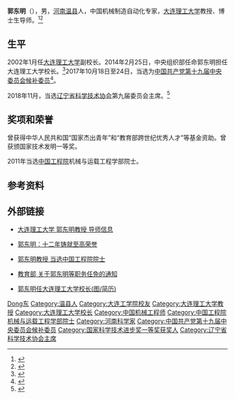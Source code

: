 '''郭东明'''（{{bd|1959年|4月30日}}），男，[[河南|河南]][[温县|温县]]人，中国机械制造自动化专家，[[大连理工大学|大连理工大学]]教授、博士生导师。<ref >{{cite web |url=http://www.moe.gov.cn/publicfiles/business/htmlfiles/moe/s6285/201203/131649.html |language= |title=郭东明院士先进事迹简介 |publisher=中华人民共和国教育部 |date=2012-03-07 |accessdate= |archive-date=2016-10-09 |archive-url=https://web.archive.org/web/20161009104651/http://www.moe.gov.cn/publicfiles/business/htmlfiles/moe/s6285/201203/131649.html |dead-url=no }}</ref><ref>{{Cite web|url=https://ysg.ckcest.cn/html/details/3950/index.html|title=郭东明|accessdate=2021-10-18|author=|date=|publisher=中国院士馆}}</ref>

== 生平 ==
2002年1月任[[大连理工大学|大连理工大学]]副校长。2014年2月25日，中央组织部任命郭东明担任大连理工大学校长。<ref >{{cite web |url=http://edu.people.com.cn/n/2014/0225/c1053-24457766.html |language= |title=郭东明任大连理工大学校长 |publisher=人民网 |date=2014-02-25|accessdate= |archive-date=2016-10-09|archive-url=https://web.archive.org/web/20161009120954/http://edu.people.com.cn/n/2014/0225/c1053-24457766.html |dead-url=no }}</ref>2017年10月18日至24日，当选为[[中国共产党第十九届中央委员会候补委员|中国共产党第十九届中央委员会候补委员]]<ref>{{Cite journal|title=中国共产党第十九届中央委员会候补委员列表|author=新华网|url=http://www.xinhuanet.com//politics/19cpcnc/2017-10/24/c_1121848883.htm|date=2018-10-11|journal=|issue=|doi=|others=|year=|volume=|page=|language=zh|pmid=|access-date=2019-01-07|archive-date=2018-12-09|archive-url=https://web.archive.org/web/20181209124324/http://www.xinhuanet.com//politics/19cpcnc/2017-10/24/c_1121848883.htm|dead-url=no}}</ref>。

2018年11月，当选[[辽宁省科学技术协会|辽宁省科学技术协会]]第九届委员会主席。<ref>{{Cite web|title=辽宁省科学技术协会第九届委员会主席、副主席、常委、委员名单|url=http://jiuda.lnast.net/skxrymd.htm|access-date=2021-10-18|work=jiuda.lnast.net}}</ref>

== 奖项和荣誉 ==
曾获得中华人民共和国“国家杰出青年”和“教育部跨世纪优秀人才”等基金资助。曾获颁国家技术发明一等奖。

2011年当选[[中国工程院|中国工程院]]机械与运载工程学部院士。

== 参考资料 ==
{{reflist}}

== 外部链接 ==
* {{zh-cn}}[http://gs1.dlut.edu.cn/Supervisor/Front/dsxx/new/Default.aspx?WebPageName=GuoDM 大连理工大学 郭东明教授 导师信息]{{Wayback|url=http://gs1.dlut.edu.cn/Supervisor/Front/dsxx/new/Default.aspx?WebPageName=GuoDM |date=20131220170009 }}
* {{zh-cn}}[http://scitech.people.com.cn/GB/8672636.html  郭东明：十二年铸就至高荣誉]{{Wayback|url=http://scitech.people.com.cn/GB/8672636.html |date=20130406192427 }}
* {{zh-cn}}[http://news.sciencenet.cn/htmlnews/2011/12/256686.shtm 郭东明教授 当选中国工程院院士]{{Wayback|url=http://news.sciencenet.cn/htmlnews/2011/12/256686.shtm |date=20120208110045 }}
* {{zh-cn}}[http://www.moe.gov.cn/publicfiles/business/htmlfiles/moe/moe_673/201112/xxgk_127625.html  教育部 关于郭东明等职务任免的通知 ]
* {{zh-cn}}[http://renshi.people.com.cn/n/2014/0225/c139617-24456752.html 郭东明任大连理工大学校长(图/简历)]{{Wayback|url=http://renshi.people.com.cn/n/2014/0225/c139617-24456752.html |date=20140306054248 }}

{{中国工程院机械与运载工程学部院士}}
{{大连理工大学}}
{{世界一流大学建设高校校长}}
{{Authority control}}

{{DEFAULTSORT:Guo郭}}
[[Category:郭姓|Dong东]]
[[Category:温县人|Category:温县人]]
[[Category:大连工学院校友|Category:大连工学院校友]]
[[Category:大连理工大学教授|Category:大连理工大学教授]]
[[Category:大连理工大学校长|Category:大连理工大学校长]]
[[Category:中国机械工程师|Category:中国机械工程师]]
[[Category:中国工程院机械与运载工程学部院士|Category:中国工程院机械与运载工程学部院士]]
[[Category:河南科学家|Category:河南科学家]]
[[Category:中国共产党第十九届中央委员会候补委员|Category:中国共产党第十九届中央委员会候补委员]]
[[Category:国家科学技术进步奖一等奖获奖人|Category:国家科学技术进步奖一等奖获奖人]]
[[Category:辽宁省科学技术协会主席|Category:辽宁省科学技术协会主席]]
